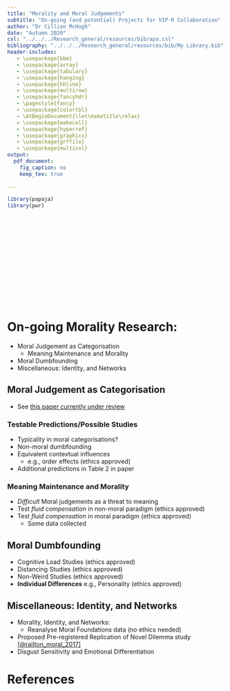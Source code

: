```yaml
---
title: "Morality and Moral Judgements"
subtitle: "On-going (and potential) Projects for VIP-R Collaboration"
author: "Dr Cillian McHugh"
date: "Autumn 2020"
csl: "../../../Research_general/resources/bib/apa.csl"
bibliography: "../../../Research_general/resources/bib/My Library.bib"
header-includes:
   - \usepackage{bbm}
   - \usepackage{array}
   - \usepackage{tabulary}
   - \usepackage{hanging}
   - \usepackage{hhline}   
   - \usepackage{multirow}
   - \usepackage{fancyhdr}
   - \pagestyle{fancy}
   - \usepackage{colortbl}
   - \AtBeginDocument{\let\maketitle\relax}
   - \usepackage{makecell}
   - \usepackage{hyperref}
   - \usepackage{graphicx}
   - \usepackage{grffile}
   - \usepackage{multicol}
output:
  pdf_document:
    fig_caption: no
    keep_tex: true
   
---
```



\fancyhead{}
\fancyfoot{}
\fancyhead[LO,RE]{{Morality and Moral Judgements}}
\fancyhead[LE,RO]{\thepage} 
\fancyfoot[LO,RE]{On-going Projects for VIP-R Collaboration | 2020/21}
\fancyfoot[LE,RO]{Dr Cillian McHugh}

```r
library(papaja)
library(pwr)
```


&nbsp;

&nbsp;

&nbsp;


\begin{center}
 \includegraphics[width=800px]{"../../../Research_general/resources/images/ul-logo1.jpg"}
\end{center}

\raggedright
&nbsp;

&nbsp;

&nbsp;

&nbsp;

\renewcommand{\arraystretch}{1.5}


\begin{center}


\bigskip


\bigskip

\begin{huge} Morality and Moral Judgements
\end{huge}

\begin{large} On-going (and potential) Projects for VIP-R Collaboration

\textit{Dr Cillian McHugh, University of Limerick}

\textit{September 2020}


\bigskip


\bigskip

cillian.mchugh@ul.ie

\end{large}
\end{center}

\pagebreak


# On-going Morality Research:
- Moral Judgement as Categorisation
  - Meaning Maintenance and Morality
- Moral Dumbfounding
- Miscellaneous: Identity, and Networks


## Moral Judgement as Categorisation
- See [\color{blue}this paper currently under review\color{black}](https://psyarxiv.com/72dzp/)

### Testable Predictions/Possible Studies
- Typicality in moral categorisations?
- Non-moral dumbfounding
- Equivalent contextual influences
  - e.g., order effects (ethics approved)
- Additional predictions in Table 2 in paper

### Meaning Maintenance and Morality
- *Difficult* Moral judgements as a threat to meaning
- Test *fluid compensation* in non-moral paradigm (ethics approved)
- Test *fluid compensation* in moral paradigm (ethics approved)
  - Some data collected 

## Moral Dumbfounding
- Cognitive Load Studies (ethics approved)
- Distancing Studies (ethics approved)
- Non-Weird Studies (ethics approved)
- **Individual Differences** e.g., Personality (ethics approved)

## Miscellaneous: Identity, and Networks
- Morality, Identity, and Networks:
  - Reanalyse Moral Foundations data (no ethics needed)
- Proposed Pre-registered Replication of Novel Dilemma study [\color{blue}[@railton_moral_2017]\color{black}](https://drive.google.com/drive/folders/1-D_LgP687zYjRG5893pzAUYDykFt-F3I?usp=sharing)
- Disgust Sensitivity and Emotional Differentiation

\pagebreak

# References

